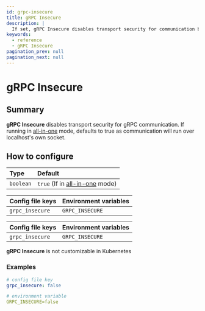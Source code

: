 ```yaml
---
id: grpc-insecure
title: gRPC Insecure
description: |
  If set, gRPC Insecure disables transport security for communication between the proxy and authorize components.
keywords:
  - reference
  - gRPC Insecure
pagination_prev: null
pagination_next: null
---
```



# gRPC Insecure

## Summary

**gRPC Insecure** disables transport security for gRPC communication. If running in [all-in-one](/docs/internals/configuration#all-in-one-vs-split-service-mode) mode, defaults to true as communication will run over localhost's own socket.

## How to configure

| **Type** | **Default** |
| :--- | :--- |
| `boolean` | `true` (If in [all-in-one](/docs/internals/configuration#all-in-one-vs-split-service-mode) mode) |

<Tabs>
<TabItem value="Core" label="Core">

| **Config file keys** | **Environment variables** |
| :--- | :--- |
| `grpc_insecure` | `GRPC_INSECURE` |

</TabItem>
<TabItem value="Enterprise" label="Enterprise">

| **Config file keys** | **Environment variables** |
| :--- | :--- |
| `grpc_insecure` | `GRPC_INSECURE` |

</TabItem>
<TabItem value="Kubernetes" label="Kubernetes">

**gRPC Insecure** is not customizable in Kubernetes

</TabItem>
</Tabs>

### Examples

```yaml
# config file key
grpc_insecure: false

# environment variable
GRPC_INSECURE=false
```


